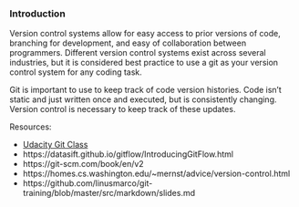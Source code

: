 ### Introduction {-}

Version control systems allow for easy access to prior versions of code, branching for development, and easy of collaboration between programmers. Different version control systems exist across several industries, but it is considered best practice to use a git as your version control system for any coding task. 

Git is important to use to keep track of code version histories. Code isn't static and just written once and executed, but is consistently changing. Version control is necessary to keep track of these updates.  

Resources:

* [Udacity Git Class](https://www.udacity.com/course/how-to-use-git-and-github--ud775)
* https://datasift.github.io/gitflow/IntroducingGitFlow.html
* https://git-scm.com/book/en/v2
* https://homes.cs.washington.edu/~mernst/advice/version-control.html
* https://github.com/linusmarco/git-training/blob/master/src/markdown/slides.md